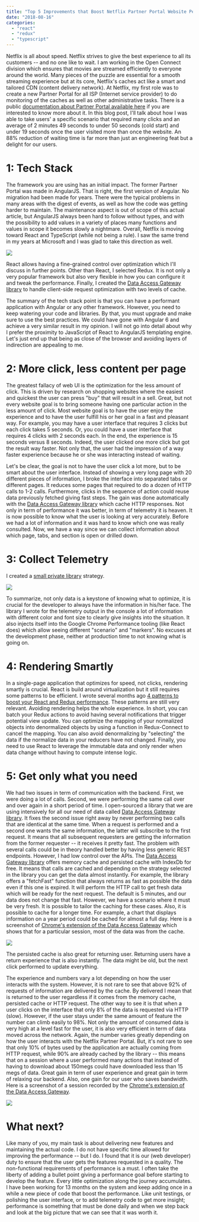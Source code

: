 ```yaml
---
title: "Top 5 Improvements that Boost Netflix Partner Portal Website Performance"
date: "2018-08-16"
categories: 
  - "react"
  - "redux"
  - "typescript"
---
```


Netflix is all about speed. Netflix strives to give the best experience to all its customers -- and no one like to wait. I am working in the Open Connect division which ensures that movies are streamed efficiently to everyone around the world. Many pieces of the puzzle are essential for a smooth streaming experience but at its core, Netflix's caches act like a smart and tailored CDN (content delivery network). At Netflix, my first role was to create a new Partner Portal for all ISP (Internet service provider) to do monitoring of the caches as well as other administrative tasks. There is a public [documentation about Partner Portal available here](https://openconnect.netflix.com/en/partner-portal/) if you are interested to know more about it. In this blog post, I'll talk about how I was able to take users' a specific scenario that required many clicks and an average of 2 minutes 49 seconds to under 50 seconds (cold start) and under 19 seconds once the user visited more than once the website. An 88% reduction of waiting time is far more than just an engineering feat but a delight for our users.

# 1: Tech Stack

The framework you are using has an initial impact. The former Partner Portal was made in AngularJS. That is right, the first version of Angular. No migration had been made for years. There were the typical problems in many areas with the digest of events, as well as how the code was getting harder to maintain. The maintenance aspect is out of scope of this actual article, but AngularJS always been hard to follow without types, and with the possibility to add values in a variety of places many functions and values in scope it becomes slowly a nightmare. Overall, Netflix is moving toward React and TypeScript (while not being a rule). I saw the same trend in my years at Microsoft and I was glad to take this direction as well.

![](images/ReactRedux.png)

React allows having a fine-grained control over optimization which I'll discuss in further points. Other than React, I selected Redux. It is not only a very popular framework but also very flexible in how you can configure it and tweak the performance. Finally, I created the [Data Access Gateway library](https://github.com/MrDesjardins/dataaccessgateway/) to handle client-side request optimization with two levels of cache.

The summary of the tech stack point is that you can have a performant application with Angular or any other framework. However, you need to keep watering your code and libraries. By that, you must upgrade and make sure to use the best practices. We could have gone with Angular 6 and achieve a very similar result in my opinion. I will not go into detail about why I prefer the proximity to JavaScript of React to AngularJS templating engine. Let's just end up that being as close of the browser and avoiding layers of indirection are appealing to me.

# 2: More click, less content per page

The greatest fallacy of web UI is the optimization for the less amount of click. This is driven by research on shopping websites where the easiest and quickest the user can press "buy" that will result in a sell. Great, but not every website goal is to bring someone having one particular action in the less amount of click. Most website goal is to have the user enjoy the experience and to have the user fulfill his or her goal in a fast and pleasant way. For example, you may have a user interface that requires 3 clicks but each click takes 5 seconds. Or, you could have a user interface that requires 4 clicks with 2 seconds each. In the end, the experience is 15 seconds versus 8 seconds. Indeed, the user clicked one more click but got the result way faster. Not only that, the user had the impression of a way faster experience because he or she was interacting instead of waiting.

Let's be clear, the goal is not to have the user click a lot more, but to be smart about the user interface. Instead of showing a very long page with 20 different pieces of information, I broke the interface into separated tabs or different pages. It reduces some pages that required to do a dozen of HTTP calls to 1-2 calls. Furthermore, clicks in the sequence of action could reuse data previously fetched giving fast steps. The gain was done automatically with the [Data Access Gateway library](https://github.com/MrDesjardins/dataaccessgateway/) which cache HTTP responses. Not only in term of performance it was better, in term of telemetry it is heaven. It is now possible to know what the user is looking at very accurately. Before we had a lot of information and it was hard to know which one was really consulted. Now, we have a way since we can collect information about which page, tabs, and section is open or drilled down.

# 3: Collect Telemetry

I created a [small private library](telemetry-has-a-centerpiece-of-your-software) strategy.

![](images/ChromeConsole.png)

To summarize, not only data is a keystone of knowing what to optimize, it is crucial for the developer to always have the information in his/her face. The library I wrote for the telemetry output in the console a lot of information with different color and font size to clearly give insights into the situation. It also injects itself into the Google Chrome Performance tooling (like React does) which allow seeing different "scenario" and "markers". No excuses at the development phase, neither at production time to not knowing what is going on.

# 4: Rendering Smartly

In a single-page application that optimizes for speed, not clicks, rendering smartly is crucial. React is build around virtualization but it still requires some patterns to be efficient. I wrote several months ago [4 patterns to boost your React and Redux performance](4-features-to-boost-react-redux-performance). These patterns are still very relevant. Avoiding rendering helps the whole experience. In short, you can batch your Redux actions to avoid having several notifications that trigger potential view update. You can optimize the mapping of your normalized objects into denormalized objects by using a function in Redux-Connect to cancel the mapping. You can also avoid denormalizing by "selecting" the data if the normalize data in your reducers have not changed. Finally, you need to use React to leverage the immutable data and only render when data change without having to compute intense logic.

# 5: Get only what you need

We had two issues in term of communication with the backend. First, we were doing a lot of calls. Second, we were performing the same call over and over again in a short period of time. I open-sourced a library that we are using intensively for all our need of data called [Data Access Gateway library](https://github.com/MrDesjardins/dataaccessgateway/). It fixes the second issue right away by never performing two calls that are identical at the same time. When a request is performed and a second one wants the same information, the latter will subscribe to the first request. It means that all subsequent requesters are getting the information from the former requester -- it receives it pretty fast. The problem with several calls could be in theory handled better by having less generic REST endpoints. However, I had low control over the APIs. The [Data Access Gateway library](https://github.com/MrDesjardins/dataaccessgateway/) offers memory cache and persisted cache with IndexDb for free. It means that calls are cached and depending on the strategy selected in the library you can get the data almost instantly. For example, the library offers a "fetchFast" function that always returns as fast as possible the data even if this one is expired. It will perform the HTTP call to get fresh data which will be ready for the next request. The default is 5 minutes, and our data does not change that fast. However, we have a scenario where it must be very fresh. It is possible to tailor the caching for these cases. Also, it is possible to cache for a longer time. For example, a chart that displays information on a year period could be cached for almost a full day. Here is a screenshot of [Chrome's extension of the Data Access Gateway](https://github.com/MrDesjardins/dataaccessgatewaychromeextension) which shows that for a particular session, most of the data was from the cache.

![](images/90PercentCache.png)

The persisted cache is also great for returning user. Returning users have a return experience that is also instantly. The data might be old, but the next click performed to update everything.

The experience and numbers vary a lot depending on how the user interacts with the system. However, it is not rare to see that above 92% of requests of information are delivered by the cache. By delivered I mean that is returned to the user regardless if it comes from the memory cache, persisted cache or HTTP request. The other way to see it is that when a user clicks on the interface that only 8% of the data is requested via HTTP (slow). However, if the user stays under the same amount of feature the number can climb easily to 98%. Not only the amount of consumed data is very high at a level fast for the user, it is also very efficient in term of data moved across the network. Again, the number varies greatly depending on how the user interacts with the Netflix Partner Portal. But, it's not rare to see that only 10% of bytes used by the application are actually coming from HTTP request, while 90% are already cached by the library -- this means that on a session where a user performed many actions that instead of having to download about 150megs could have downloaded less than 15 megs of data. Great gain in term of user experience and great gain in term of relaxing our backend. Also, one gain for our user who saves bandwidth. Here is a screenshot of a session recorded by the [Chrome's extension of the Data Access Gateway](https://github.com/MrDesjardins/dataaccessgatewaychromeextension).

![](images/147Megs12Megs.png)

# What next?

Like many of you, my main task is about delivering new features and maintaining the actual code. I do not have specific time allowed for improving the performance -- but I do. I found that it is our (web developer) duty to ensure that the user gets the features requested in a quality. The non-functional requirements of performance is a must. I often take the liberty of adding a bullet point giving a performance goal before starting to develop the feature. Every little optimization along the journey accumulates. I have been working for 13 months on the system and keep adding once in a while a new piece of code that boost the performance. Like unit testings, or polishing the user interface, or to add telemetry code to get more insight; performance is something that must be done daily and when we step back and look at the big picture that we can see that it was worth it.
